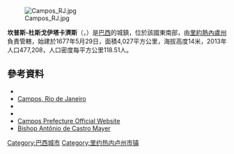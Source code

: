 {{Coord|21|45|14|S|41|19|26|W|scale:30000|display=title}}

[[Image:Campos_RJ.jpg|right]]

'''坎普斯-杜斯戈伊塔卡濟斯'''（{{lang-pt|Campos dos Goytacazes}}，{{IPA-pt|ˈkɐ̃pus dus ɡojtaˈkazis|}}）是[[巴西|巴西]]的城鎮，位於該國東南部，由[[里約熱內盧州|里約熱內盧州]]負責管轄，始建於1677年5月29日，面積4,027平方公里，海拔高度14米，2013年人口477,208，人口密度每平方公里118.51人。

==參考資料==
*{{cite web|url = ftp://ftp.ibge.gov.br/Estimativas_Projecoes_Populacao/Estimativas_2012/estimativa_2012_municipios.pdf|title = 2012 Populational Estimate|work = Censo Populacional 2012|publisher = Instituto Brasileiro de Geografia e Estatística (IBGE)|date = July 2012|accessdate = September 9, 2012|archive-date = 2020-11-26|archive-url = https://web.archive.org/web/20201126043730/http://ftp.ibge.gov.br/Estimativas_Projecoes_Populacao/Estimativas_2012/estimativa_2012_municipios.pdf|dead-url = no}}
*[http://www.campos.rj.gov.br Campos, Rio de Janeiro]{{Wayback|url=http://www.campos.rj.gov.br/ |date=20200916185327 }}
*{{cite book|url=http://www.ibge.gov.br/home/estatistica/economia/pibmunicipios/2005/tab01.pdf|title=GDP|publisher=Brazilian Institute of Geography and Statistics|location=Campos, Brazil|format=PDF|isbn=85-240-3919-1|accessdate=2007-07-18|year=2005|language=pt|archive-url=https://web.archive.org/web/20081002024524/http://www.ibge.gov.br/home/estatistica/economia/pibmunicipios/2005/tab01.pdf|archive-date=2008-10-02|dead-url=yes}}
*{{cite book|url=http://www.ibge.gov.br/home/estatistica/economia/pibmunicipios/2005/tab01.pdf|title=per capita income|publisher=Brazilian Institute of Geography and Statistics|location=Campos, Brazil|format=PDF|isbn=85-240-3919-1|accessdate=2007-07-18|year=2005|language=pt|archive-url=https://web.archive.org/web/20081002024524/http://www.ibge.gov.br/home/estatistica/economia/pibmunicipios/2005/tab01.pdf|archive-date=2008-10-02|dead-url=yes}}
*[http://www.campos.rj.gov.br Campos Prefecture Official Website]{{Wayback|url=http://www.campos.rj.gov.br/ |date=20200916185327 }}
*[https://web.archive.org/web/20050716081017/http://www.sspx.org/B_DeCastroMayer/bishop_antonio_de_castro_mayer.htm Bishop Antônio de Castro Mayer]
{{Brazil-geo-stub}}
{{里約熱內盧州市鎮}}
[[Category:巴西城市|Category:巴西城市]]
[[Category:里约热内卢州市镇|Category:里约热内卢州市镇]]